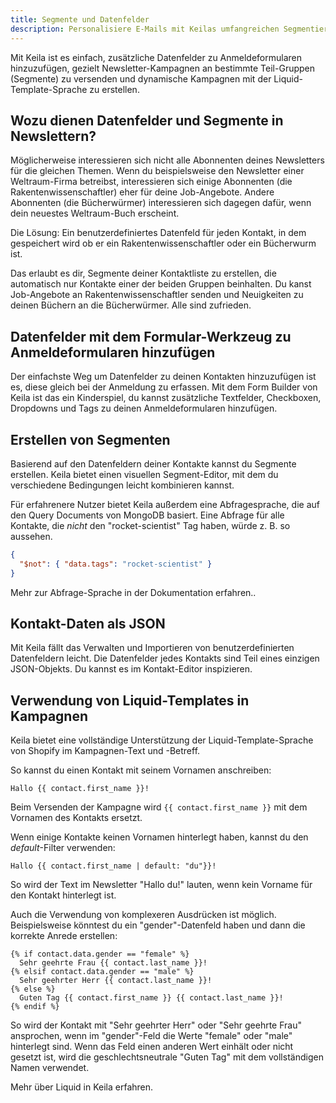 ```yaml
---
title: Segmente und Datenfelder
description: Personalisiere E-Mails mit Keilas umfangreichen Segmentierungs- und Datenfunktionen.
---
```


Mit Keila ist es einfach, zusätzliche Datenfelder zu Anmeldeformularen
hinzuzufügen, gezielt Newsletter-Kampagnen an bestimmte Teil-Gruppen (Segmente)
zu versenden und dynamische Kampagnen mit der Liquid-Template-Sprache zu
erstellen.

<KeilaImage
  src="/src/assets/screenshots/form-builder.png"
  alt="Screenshot des Formular-Builders in Keila mit einem benutzerdefinierten Tags-Feld"
/>

## Wozu dienen Datenfelder und Segmente in Newslettern?

Möglicherweise interessieren sich nicht alle Abonnenten deines Newsletters für
die gleichen Themen. Wenn du beispielsweise den Newsletter einer Weltraum-Firma
betreibst, interessieren sich einige Abonnenten (die Rakentenwissenschaftler)
eher für deine Job-Angebote. Andere Abonnenten (die Bücherwürmer) interessieren
sich dagegen dafür, wenn dein neuestes Weltraum-Buch erscheint.

Die Lösung: Ein benutzerdefiniertes Datenfeld für jeden Kontakt, in dem
gespeichert wird ob er ein Rakentenwissenschaftler oder ein Bücherwurm ist.

Das erlaubt es dir, Segmente deiner Kontaktliste zu erstellen, die automatisch
nur Kontakte einer der beiden Gruppen beinhalten. Du kanst Job-Angebote an
Rakentenwissenschaftler senden und Neuigkeiten zu deinen Büchern an die
Bücherwürmer. Alle sind zufrieden.

## Datenfelder mit dem Formular-Werkzeug zu Anmeldeformularen hinzufügen

Der einfachste Weg um Datenfelder zu deinen Kontakten hinzuzufügen ist es, diese
gleich bei der Anmeldung zu erfassen. Mit dem Form Builder von Keila ist das ein
Kinderspiel, du kannst zusätzliche Textfelder, Checkboxen, Dropdowns und Tags
zu deinen Anmeldeformularen hinzufügen.

## Erstellen von Segmenten

Basierend auf den Datenfeldern deiner Kontakte kannst du Segmente erstellen.
Keila bietet einen visuellen Segment-Editor, mit dem du verschiedene Bedingungen
leicht kombinieren kannst.

<KeilaImage
  src="/src/assets/screenshots/segment-editor.png"
  alt="Screenshot des Segment-Editors von Keila"
/>

Für erfahrenere Nutzer bietet Keila außerdem eine Abfragesprache, die auf den
Query Documents von MongoDB basiert. Eine Abfrage für alle Kontakte, die _nicht_
den "rocket-scientist" Tag haben, würde z. B. so aussehen.

```json
{
  "$not": { "data.tags": "rocket-scientist" }
}
```

<I18NLink collection="docs" i18nid="segments" lang="de">
  Mehr zur Abfrage-Sprache in der Dokumentation erfahren..
</I18NLink>

## Kontakt-Daten als JSON

Mit Keila fällt das Verwalten und Importieren von benutzerdefinierten
Datenfeldern leicht. Die Datenfelder jedes Kontakts sind Teil eines einzigen
JSON-Objekts. Du kannst es im Kontakt-Editor inspizieren.

<KeilaImage
  src="/src/assets/screenshots/contact-data.png"
  alt="Screenshot des Kontakt-Editors mit Datenfeldern"
/>

## Verwendung von Liquid-Templates in Kampagnen

Keila bietet eine vollständige Unterstützung der Liquid-Template-Sprache von
Shopify im Kampagnen-Text und -Betreff.

So kannst du einen Kontakt mit seinem Vornamen anschreiben:

```
Hallo {{ contact.first_name }}!
```

Beim Versenden der Kampagne wird `{{ contact.first_name }}` mit dem Vornamen
des Kontakts ersetzt.

Wenn einige Kontakte keinen Vornamen hinterlegt haben, kannst du den
_default_-Filter verwenden:

```
Hallo {{ contact.first_name | default: "du"}}!
```

So wird der Text im Newsletter "Hallo du!" lauten, wenn kein Vorname für den
Kontakt hinterlegt ist.

Auch die Verwendung von komplexeren Ausdrücken ist möglich. Beispielsweise
könntest du ein "gender"-Datenfeld haben und dann die korrekte Anrede erstellen:

```
{% if contact.data.gender == "female" %}
  Sehr geehrte Frau {{ contact.last_name }}!
{% elsif contact.data.gender == "male" %}
  Sehr geehrter Herr {{ contact.last_name }}!
{% else %}
  Guten Tag {{ contact.first_name }} {{ contact.last_name }}!
{% endif %}
```

So wird der Kontakt mit "Sehr geehrter Herr" oder "Sehr geehrte Frau"
ansprochen, wenn im "gender"-Feld die Werte "female" oder "male" hinterlegt
sind. Wenn das Feld einen anderen Wert einhält oder nicht gesetzt ist, wird die
geschlechtsneutrale "Guten Tag" mit dem vollständigen Namen verwendet.

<I18NLink collection="docs" i18nId="campaigns" lang="de">
  Mehr über Liquid in Keila erfahren.
</I18NLink>
